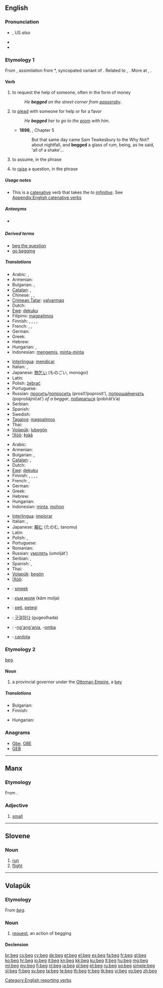 ==English==
{{wikipedia}}

===Pronunciation===
* {{IPA|/bɛɡ/}}, US ''also'' {{IPA|/beɪg/}}
* {{audio|en-us-beg.ogg|Audio (US)}}
* {{rhymes|ɛɡ}}

===Etymology 1===
From {{etyl|enm}} {{term|beggen|lang=enm}}, assimilation from {{etyl|ang}} *{{term||bedican|lang=ang}}, syncopated variant of {{term|bedecian||to beg|lang=ang}}. Related to {{etyl|got|-}} {{term|𐌱𐌹𐌳𐌰𐌲𐍅𐌰||tr=bidagwa|beggar|lang=got}}, {{etyl|ang|-}} {{term|biddan||to ask|lang=ang}}. More at {{l|en|bid}}, {{l|en|bead}}.

====Verb====
{{en-verb|beg|g|ed}}

# {{intransitive}} to request the help of someone, often in the form of money
#: ''He '''begged''' on the street corner from [[passersby]]''.
# {{transitive}} to [[plead]] with someone for help or for a favor
#: ''He '''begged''' her to go to the [[prom]] with him''.
#*'''1898''', {{w|J. Meade Falkner}}, {{w|Moonfleet}} Chapter 5
#*:But that same day came Sam Tewkesbury to the Why Not? about nightfall, and '''begged''' a glass of rum, being, as he said, 'all of a shake'...
# {{transitive}} to assume, in the phrase {{term|beg the question}}
# {{proscribed}} to [[raise]] a question, in the phrase {{term|beg the question}}

=====Usage notes=====
* This is a [[catenative]] verb that takes the ''to [[infinitive]]''. See [[Appendix:English catenative verbs]]

=====Antonyms=====
* {{sense|raise a question}} {{l|en|set aside}}

=====Derived terms=====
* [[beg the question]]
* [[go begging]]

=====Translations=====
{{trans-top|to request the help of someone, ask for money}}
* Arabic: {{t|ar|استجدى|tr=istajdaa}},  {{t|ar|احتمل|tr=iHtamala}}
* Armenian: {{t-|hy|մուրալ|tr=mural}}
* Bulgarian: {{t|bg|прося}},  {{t|bg|изпросвам}}
* [[Catalan]]: {{t|ca|pidolar}},  {{t|ca|mendicar}}
* Chinese: {{t|cmn|央求|tr=yāngqiú|sc=Hani}}, {{t-|cmn|求|tr=qiú|sc=Hani}}, {{zh-tsp|懇求|恳求|kěnqiú}}
* [[Crimean Tatar]]: [[yalvarmaq]]
* Dutch: {{t+|nl|bedelen}}
* [[Ewe]]: [[ɖekuku]]
* Filipino: [[magpalimos]]
* Finnish: {{t+|fi|kerjätä}}, {{t+|fi|pyytää}}, {{t+|fi|anella}}, {{t+|fi|anoa}}, {{t|fi|kärttää}}
* French: {{t+|fr|mendier}}, {{t+|fr|quêter}},  {{t|fr|quémander}}
* German: {{t-|de|betteln}}
* Greek: {{t+|el|ζητιανεύω}}
* Hebrew: {{t|he|התחנן|tr=hitkhanén}}
* Hungarian: {{t|hu|koldul}}, {{t|hu|kéreget}}
* Indonesian: [[mengemis]], [[minta-minta]]
{{trans-mid}}
* [[Interlingua]]: [[mendicar]]
* Italian: {{t+|it|mendicare}}, {{t+|it|elemosinare}}
* Japanese: [[物乞い]] (ものごい, monogoi)
* Latin: {{t-|la|mendicare}}
* Polish: [[żebrać]]
* Portuguese: {{t+|pt|mendigar}}
* Russian: [[просить]]/[[попросить]] (prosít’/poprosít’), [[попрошайничать]] (poprošájničat’) ''of a beggar'', [[побираться]] (pobirát’s’a)
* Serbian: {{t-|sr|prositi}}
* Spanish: {{t+|es|mendigar}}
* Swedish: {{t+|sv|tigga}}
* [[Tagalog]]: [[magpalimos]]
* Thai: {{t|th|ขอทาน|tr=kho than}}
* [[Volapük]]: [[lubegön]]
* [[!Xóõ]]: [[ǁgàã]]
{{trans-bottom}}

{{trans-top|to supplicate, to plead with someone for help}}
* Arabic: {{t|ar|تسول|tr=tasawwala}}
* Armenian: {{t+|hy|աղաչել|tr=aġačel}}
* Bulgarian: {{t+|bg|моля}},  {{t|bg|умолявам}}
* [[Catalan]]: {{t+|ca|suplicar}},  {{t+|ca|pregar}}
* Dutch: {{t+|nl|smeken}}
* [[Ewe]]: [[ɖekuku]]
* Finnish: {{t+|fi|kerjätä}}, {{t+|fi|pyytää}}, {{t+|fi|anella}}, {{t+|fi|anoa}}, {{t|fi|kärttää}}
* French: {{t+|fr|implorer}},  {{t+|fr|supplier}}
* German: {{t+|de|anflehen}}
* Greek: {{t+|el|ικετεύω}}
* Hebrew: {{t|he|התחנן|tr=hitkhanén}}
* Hungarian: {{t+|hu|könyörög}}
* Indonesian: [[minta]], [[mohon]]
{{trans-mid}}
* [[Interlingua]]: [[implorar]]
* Italian: {{t+|it|implorare}}, {{t+|it|pregare}}
* Japanese: [[頼む]] (たのむ, tanomu)
* Latin: {{t-|la|rogare}}
* Polish: {{t+|pl|prosić}}, {{t|pl|błagać}}
* Portuguese: {{t+|pt|suplicar}}
* Romanian: {{t+|ro|ruga}}
* Russian: [[умолять]] (umolját’)
* Serbian: {{t-|sr|moliti}}, {{t-|sr|zamoliti}}
* Spanish: {{t+|es|suplicar}}, {{t+|es|rogar}}
* Thai: {{t-|th|ขอร้อง|tr=khor rong}}
* [[Volapük]]: [[begön]]
* [[!Xóõ]]: {{tø|nmn|ǁgàã}}
{{trans-bottom}}

{{checktrans-top}}
* {{ttbc|af}}: [[smeek]]
* {{ttbc|bg}}: [[към моля]] (kâm molja)
* {{ttbc|eo}}: [[peti]], [[petegi]]
* {{ttbc|ko}}: [[구걸하다]] (gugeolhada)
* {{ttbc|sw}}: -[[ng'ang'ania]], -[[omba]]
* {{ttbc|cy}}: [[cardota]]
{{trans-bottom}}

===Etymology 2===
{{etyl|tr}} [[beg#Turkish|beg]].

====Noun====
{{en-noun}}

# a provincial governor under the [[Ottoman Empire]], a [[bey]]

=====Translations=====
{{trans-top|provincial governor}}
* Bulgarian: {{t+|bg|бег}}
* Finnish: {{t+|fi|beg}}
{{trans-mid}}
* Hungarian: {{t-|hu|bég}}
{{trans-bottom}}

===Anagrams===
* [[Gbe#English|Gbe]], [[GBE#English|GBE]]
* [[GEB#English|GEB]]

[[Category:English reporting verbs]]

----

==Manx==

===Etymology===
From {{etyl|sga|gv}} {{term|bec|lang=sga}}.

===Adjective===
{{infl|gv|adjective|plural|beggey}}

# [[small]]

----

==Slovene==

===Noun===
{{sl-noun|m}}

# [[run]]
# [[flight]]

----

==Volapük==

===Etymology===
From {{etyl|en|vo}} ''[[beg]]''.

===Noun===
{{vo-noun}}

# [[request]], an action of begging

====Declension====
{{vo-decl-noun}}

[[br:beg]]
[[cs:beg]]
[[cy:beg]]
[[de:beg]]
[[et:beg]]
[[el:beg]]
[[es:beg]]
[[fa:beg]]
[[fr:beg]]
[[gl:beg]]
[[ko:beg]]
[[hr:beg]]
[[io:beg]]
[[it:beg]]
[[kn:beg]]
[[kk:beg]]
[[ku:beg]]
[[lt:beg]]
[[hu:beg]]
[[mg:beg]]
[[ml:beg]]
[[my:beg]]
[[fj:beg]]
[[nl:beg]]
[[ja:beg]]
[[pl:beg]]
[[pt:beg]]
[[ru:beg]]
[[sq:beg]]
[[simple:beg]]
[[sl:beg]]
[[fi:beg]]
[[sv:beg]]
[[ta:beg]]
[[te:beg]]
[[th:beg]]
[[tr:beg]]
[[tk:beg]]
[[vi:beg]]
[[vo:beg]]
[[zh:beg]]